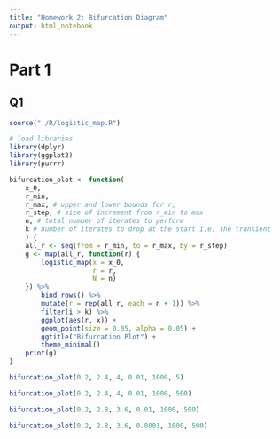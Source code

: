 ```yaml
---
title: "Homework 2: Bifurcation Diagram"
output: html_notebook
---
```


# Part 1

## Q1

```r
source("./R/logistic_map.R")

# load libraries
library(dplyr)
library(ggplot2)
library(purrr)
```

```r
bifurcation_plot <- function(
    x_0, 
    r_min, 
    r_max, # upper and lower bounds for r, 
    r_step, # size of increment from r_min to max
    n, # total number of iterates to perform
    k # number of iterates to drop at the start i.e. the transient
    ) {
    all_r <- seq(from = r_min, to = r_max, by = r_step)
    g <- map(all_r, function(r) {
        logistic_map(x = x_0, 
                     r = r, 
                     N = n)
    }) %>% 
        bind_rows() %>% 
        mutate(r = rep(all_r, each = n + 1)) %>% 
        filter(i > k) %>% 
        ggplot(aes(r, x)) + 
        geom_point(size = 0.05, alpha = 0.05) + 
        ggtitle("Bifurcation Plot") + 
        theme_minimal()
    print(g)
}
```

```r
bifurcation_plot(0.2, 2.4, 4, 0.01, 1000, 5)
```

```r
bifurcation_plot(0.2, 2.4, 4, 0.01, 1000, 500)
```

```r
bifurcation_plot(0.2, 2.8, 3.6, 0.01, 1000, 500)
```

```r
bifurcation_plot(0.2, 2.8, 3.6, 0.0001, 1000, 500)
```

